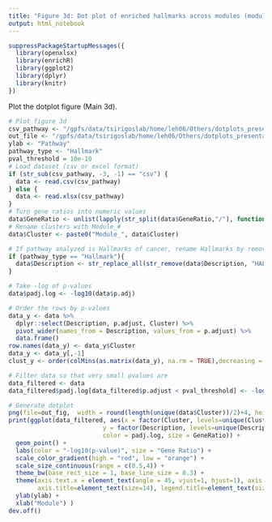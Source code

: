 ```yaml
---
title: "Figure 3d: Dot plot of enriched hallmarks across modules (module 10, 13 and 19 have no highly significant associations)"
output: html_notebook
---
```


```r
suppressPackageStartupMessages({
  library(openxlsx)
  library(enrichR)
  library(ggplot2)
  library(dplyr)
  library(knitr)
})
```


Plot the dotplot figure (Main 3d).
```r
# Plot figure 3d
csv_pathway <- "/gpfs/data/tsirigoslab/home/leh06/Others/dotplots_presentation/246samples.coding10000.modules.dim10.k20.gsea-h.csv"
out_file <- "/gpfs/data/tsirigoslab/home/leh06/Others/dotplots_presentation/fig3d.png"
ylab <- "Pathway"
pathway_type <- "Hallmark"
pval_threshold = 10e-10
# Load dataset (csv or excel format)
if (str_sub(csv_pathway, -3, -1) == "csv") {
  data <- read.csv(csv_pathway)
} else {
  data <- read.xlsx(csv_pathway)
}
# Turn gene ratios into numeric values
data$GeneRatio <- unlist(lapply(str_split(data$GeneRatio,"/"), function(x) {as.integer(x[1])/as.integer(x[2])}))
# Rename clusters with Module_#
data$Cluster <- paste0("Module_", data$Cluster)

# If pathway analyzed is Hallmarks of cancer, rename Hallmarks by removing the pattern "HALLMARK_" and deleting "_"
if (pathway_type == "Hallmark"){
  data$Description <- str_replace_all(str_remove(data$Description, "HALLMARK_"), "_", " ")
}

# Take -log of p-values
data$padj.log <- -log10(data$p.adj)

# Order the rows by p-values
data_y <- data %>%
  dplyr::select(Description, p.adjust, Cluster) %>%
  pivot_wider(names_from = Description, values_from = p.adjust) %>%
  data.frame()
row.names(data_y) <- data_y$Cluster
data_y <- data_y[,-1]
clust_y <- order(colMins(as.matrix(data_y), na.rm = TRUE),decreasing = TRUE)

# Filter data so that very small pvalues are 
data_filtered <- data
data_filtered$padj.log[data_filtered$p.adjust < pval_threshold] <- -log10(pval_threshold)

# Generate dotplot
png(file=out_fig,  width = round(length(unique(data$Cluster))/2)+4, height = round(length(unique(data$Description))/6), units = 'in', res = 600)
print(ggplot(data_filtered, aes(x = factor(Cluster, levels=unique(Cluster)), 
                          y = factor(Description, levels=unique(Description)[clust_y]), 
                          color = padj.log, size = GeneRatio)) + 
  geom_point() +
  labs(color = "-log10(p-value)", size = "Gene Ratio") +
  scale_color_gradient(high = "red", low = "orange") +
  scale_size_continuous(range = c(0.5,4)) +
  theme_bw(base_rect_size = 1, base_line_size = 0.3) +
  theme(axis.text.x = element_text(angle = 45, vjust=1, hjust=1), axis.text = element_text(size = 8),
        axis.title=element_text(size=14), legend.title=element_text(size=14)) +
  ylab(ylab) + 
  xlab("Module") )
dev.off()
```

